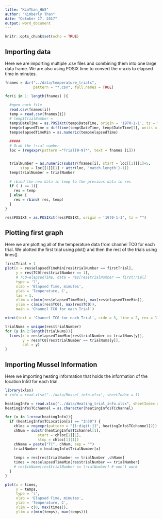```yaml
---
title: "KimThan_HW8"
author: "Kimberly Than"
date: "October 17, 2017"
output: word_document
---
```


```r
knitr::opts_chunk$set(echo = TRUE)
```

## Importing data 

Here we are importing multiple .csv files and combining them into one large data frame. 
We are also using POSIX time to convert the x-axis to elapsed time in minutes. 

```r
fnames = dir("../data/temperature_trials", 
             pattern = "*.csv", full.names = TRUE)

for(i in 1: length(fnames) ){
  
  #open each file
  read.csv(fnames[i])
  temp = read.csv(fnames[i])
  # temp$TrialNumber = 
  temp$DateTime = as.POSIXct(temp$DateTime, origin = '1970-1-1', tz = "")
  temp$elapsedTime = difftime(temp$DateTime, temp$DateTime[1], units = 'mins')
  temp$elapsedTimeMin = as.numeric(temp$elapsedTime)
  
  #####
  # Grab the trial number
  loc = (regexpr(pattern ="Trial[0-9]*", text = fnames [i]))


  trialNumber = as.numeric(substr(fnames[i], start = loc[[1]][1]+5, 
       stop = loc[[1]][1] + attr(loc, 'match.length')-1))
  temp$trialNumber = trialNumber
  
  # rbind the new data in temp to the previous data in res
  if ( i == 1){
    res = temp
  } else {
    res = rbind( res, temp)
  }
}

res$POSIXt = as.POSIXct(res$POSIXt, origin = '1970-1-1', tz = "")
```

## Plotting first graph 

Here we are plotting all of the temperature data from channel TC0 for each trial. We plotted the first trial using plot() and then the 
rest of the trials using lines().

```r
firstTrial = 1
plot(x = res$elapsedTimeMin[res$trialNumber == firstTrial], 
     y = res$TC0[res$trialNumber == 1], 
     # TC0~elapsedTime, data = res[res$trialNumber == firstTrial]
     type = 'l',
     xlab = 'Elapsed Time, minutes',
     ylab = 'Temperature, C', 
     las = 1,
     xlim = c(min(res$elapsedTimeMin), max(res$elapsedTimeMin)), 
     ylim = c(min(res$TC0), max(res$TC0)),
     main = 'Channel TC0 for each Trial')

mtext(text = 'Channel TC0 for each Trial', side = 3, line = 2, cex = 1.5, adj = 0)

trialNums = unique(res$trialNumber)
for (y in 2:length(trialNums)){
  lines(x = res$elapsedTimeMin[res$trialNumber == trialNums[y]],
        y = res$TC0[res$trialNumber == trialNums[y]],
        col = y)  
}
```

## Importing Mussel Information 

Here we importing heating information that holds the information of the location ln50 for each trial.

```r
library(xlsx)
# info = read.xlsx("../data/Mussel_info.xlsx", sheetIndex = 1)

heatingInfo = read.xlsx("../data/Heating_trial_info.xlsx", sheetIndex = 1)
heatingInfo$TCchannel = as.character(heatingInfo$TCchannel)

for (x in 1:nrow(heatingInfo)){
  if (heatingInfo$TCLocation[x] == "In50") {
    chloc = regexpr(pattern = "[[:digit:]]", heatingInfo$TCchannel[2])
    chNum = substr(heatingInfo$TCchannel[1], 
               start = chloc[1][1],
               stop = chloc[1][1])
    chName = paste("TC", chNum, sep = "")
    trialNumber = heatingInfo$TrialNumber[x]
    
    temps = res[res$trialNumber == trialNumber ,chName]
    times = res$elapsedTimeMin[res$trialNumber == trialNumber]
    # res$chName[res$trialNumber == trialNumber] # won't work 
  }
}
```

```r
plot(x = times,
     y = temps,
     type = 'l',
     xlab = 'Elapsed Time, minutes',
     ylab = 'Temperature, C',
     xlim = c(0, max(times)),
     ylim = c(min(temps), max(temps)))

     
```
